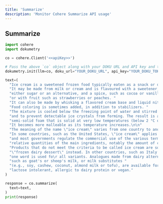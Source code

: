 ```yaml
---
title: 'Summarize'
description: 'Monitor Cohere Summarize API usage'
---
```


## Summarize

```python
import cohere
import dokumetry

co = cohere.Client('<<apiKey>>')

# Pass the above `co` object along with your DOKU URL and API key and this will make sure that all Cohere calls are automatically tracked.
dokumetry.init(llm=co, doku_url="YOUR_DOKU_URL", api_key="YOUR_DOKU_TOKEN")

text=(
  "Ice cream is a sweetened frozen food typically eaten as a snack or dessert. "
  "It may be made from milk or cream and is flavoured with a sweetener, "
  "either sugar or an alternative, and a spice, such as cocoa or vanilla, "
  "or with fruit such as strawberries or peaches. "
  "It can also be made by whisking a flavored cream base and liquid nitrogen together. "
  "Food coloring is sometimes added, in addition to stabilizers. "
  "The mixture is cooled below the freezing point of water and stirred to incorporate air spaces "
  "and to prevent detectable ice crystals from forming. The result is a smooth, "
  "semi-solid foam that is solid at very low temperatures (below 2 °C or 35 °F). "
  "It becomes more malleable as its temperature increases.\n\n"
  "The meaning of the name \"ice cream\" varies from one country to another. "
  "In some countries, such as the United States, \"ice cream\" applies only to a specific variety, "
  "and most governments regulate the commercial use of the various terms according to the "
  "relative quantities of the main ingredients, notably the amount of cream. "
  "Products that do not meet the criteria to be called ice cream are sometimes labelled "
  "\"frozen dairy dessert\" instead. In other countries, such as Italy and Argentina, "
  "one word is used fo\r all variants. Analogues made from dairy alternatives, "
  "such as goat's or sheep's milk, or milk substitutes "
  "(e.g., soy, cashew, coconut, almond milk or tofu), are available for those who are "
  "lactose intolerant, allergic to dairy protein or vegan."
)

response = co.summarize(
  text=text,
)
print(response)
```
